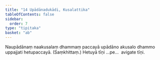 ```yaml
---
title: "14 Upādānadukādi, Kusalattika"
tableOfContents: false
sidebar:
  order: 7
type: "tipitaka"
basket: "ab"
---
```



<DynamicBreadcrumb />

<Division number="42">

<Paragraph number="101">
Naupādānaṃ naakusalaṃ dhammaṃ paccayā upādāno akusalo dhammo uppajjati hetupaccayā. (Saṃkhittaṃ.)
</Paragraph>

<Paragraph number="102">
Hetuyā tīṇi …pe…  avigate tīṇi.
</Paragraph>
</Division>